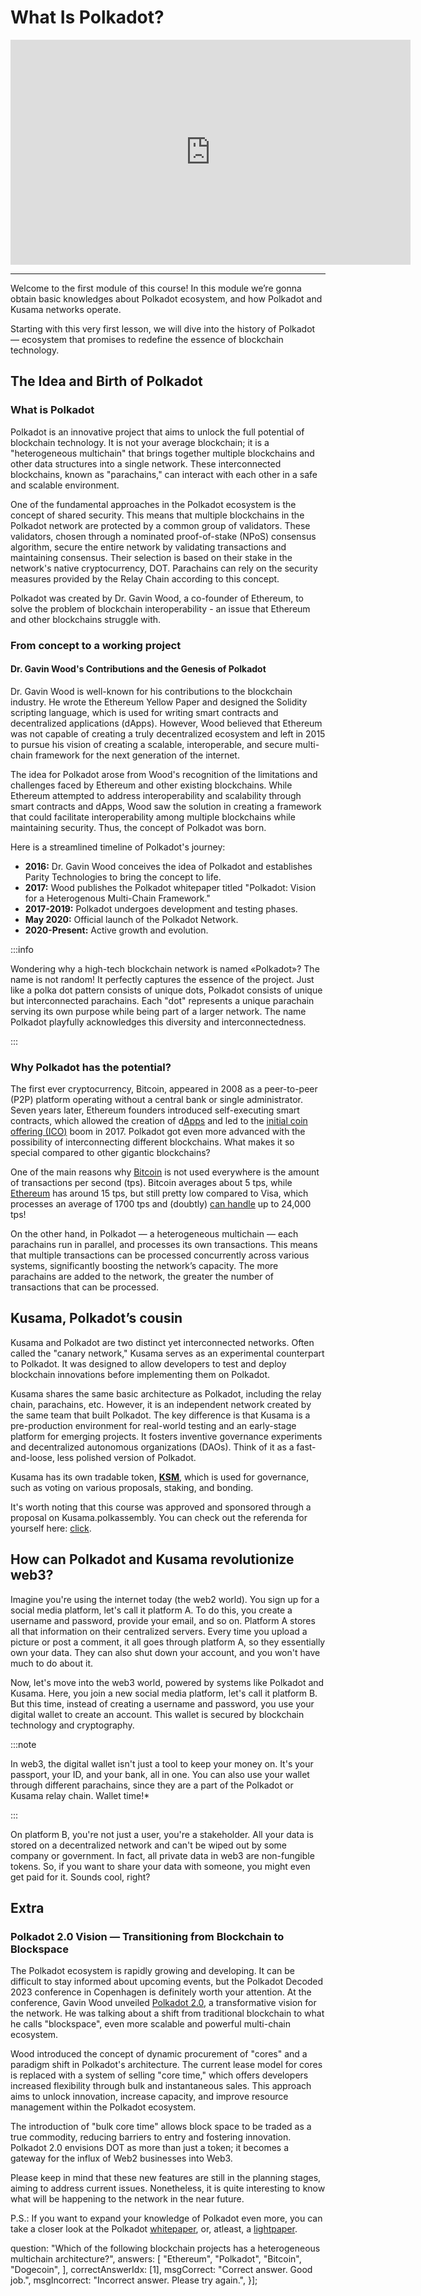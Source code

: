 # What Is Polkadot?

<center>
<iframe width="640" height="360"
    src="https://www.youtube.com/embed/TxnmzhV9RPc?fs=2&autoplay=0" frameborder="0"
    allow="fullscreen; accelerometer; autoplay; clipboard-write; encrypted-media; gyroscope; picture-in-picture" allowfullscreen></iframe>
</center>
<hr/>

Welcome to the first module of this course! In this module we’re gonna obtain basic knowledges about Polkadot ecosystem, and how Polkadot and Kusama networks operate.

Starting with this very first lesson, we will dive into the history of Polkadot — ecosystem that promises to redefine the essence of blockchain technology.



## **The Idea and Birth of Polkadot**

### What is Polkadot

Polkadot is an innovative project that aims to unlock the full potential of blockchain technology. It is not your average blockchain; it is a "heterogeneous multichain" that brings together multiple blockchains and other data structures into a single network. These interconnected blockchains, known as "parachains," can interact with each other in a safe and scalable environment.

One of the fundamental approaches in the Polkadot ecosystem is the concept of shared security. This means that multiple blockchains in the Polkadot network are protected by a common group of validators. These validators, chosen through a nominated proof-of-stake (NPoS) consensus algorithm, secure the entire network by validating transactions and maintaining consensus. Their selection is based on their stake in the network's native cryptocurrency, DOT. Parachains can rely on the security measures provided by the Relay Chain according to this concept.

Polkadot was created by Dr. Gavin Wood, a co-founder of Ethereum, to solve the problem of blockchain interoperability - an issue that Ethereum and other blockchains struggle with.

### From concept to a working project

#### Dr. Gavin Wood's Contributions and the Genesis of Polkadot

Dr. Gavin Wood is well-known for his contributions to the blockchain industry. He wrote the Ethereum Yellow Paper and designed the Solidity scripting language, which is used for writing smart contracts and decentralized applications (dApps). However, Wood believed that Ethereum was not capable of creating a truly decentralized ecosystem and left in 2015 to pursue his vision of creating a scalable, interoperable, and secure multi-chain framework for the next generation of the internet.

The idea for Polkadot arose from Wood's recognition of the limitations and challenges faced by Ethereum and other existing blockchains. While Ethereum attempted to address interoperability and scalability through smart contracts and dApps, Wood saw the solution in creating a framework that could facilitate interoperability among multiple blockchains while maintaining security. Thus, the concept of Polkadot was born.

Here is a streamlined timeline of Polkadot's journey:

- **2016:** Dr. Gavin Wood conceives the idea of Polkadot and establishes Parity Technologies to bring the concept to life.
- **2017:** Wood publishes the Polkadot whitepaper titled "Polkadot: Vision for a Heterogenous Multi-Chain Framework."
- **2017-2019:** Polkadot undergoes development and testing phases.
- **May 2020:** Official launch of the Polkadot Network.
- **2020-Present:** Active growth and evolution.


:::info

Wondering why a high-tech blockchain network is named «Polkadot»? The name is not random! It perfectly captures the essence of the project. Just like a polka dot pattern consists of unique dots, Polkadot consists of unique but interconnected parachains. Each "dot" represents a unique parachain serving its own purpose while being part of a larger network. The name Polkadot playfully acknowledges this diversity and interconnectedness.

:::

### Why Polkadot has the potential?

The first ever cryptocurrency, Bitcoin, appeared in 2008 as a peer-to-peer (P2P) platform operating without a central bank or single administrator. Seven years later, Ethereum founders introduced self-executing smart contracts, which allowed the creation of d[Apps](https://academy.binance.com/en/articles/what-are-decentralized-applications-dapps) and led to the [initial coin offering (ICO)](https://academy.binance.com/en/articles/what-is-an-ico) boom in 2017. Polkadot got even more advanced with the possibility of interconnecting different blockchains. What makes it so special compared to other gigantic blockchains?

One of the main reasons why [Bitcoin](https://blockchair.com/bitcoin) is not used everywhere is the amount of transactions per second (tps). Bitcoin averages about 5 tps, while [Ethereum](https://blockchair.com/ethereum) has around 15 tps, but still pretty low compared to Visa, which processes an average of 1700 tps and (doubtly) [can handle](https://www.researchgate.net/figure/BITCOIN-AND-ETHEREUM-VS-VISA-AND-PAYPAL-TRANSACTIONS-PER-SECOND_tbl2_330585021) up to 24,000 tps!

On the other hand, in Polkadot — a heterogeneous multichain — each parachains run in parallel, and processes its own transactions. This means that multiple transactions can be processed concurrently across various systems, significantly boosting the network’s capacity. The more parachains are added to the network, the greater the number of transactions that can be processed.

## **Kusama, Polkadot’s cousin**

Kusama and Polkadot are two distinct yet interconnected networks. Often called the "canary network," Kusama serves as an experimental counterpart to Polkadot. It was designed to allow developers to test and deploy blockchain innovations before implementing them on Polkadot.

Kusama shares the same basic architecture as Polkadot, including the relay chain, parachains, etc. However, it is an independent network created by the same team that built Polkadot. The key difference is that Kusama is a pre-production environment for real-world testing and an early-stage platform for emerging projects. It fosters inventive governance experiments and decentralized autonomous organizations (DAOs). Think of it as a fast-and-loose, less polished version of Polkadot.

Kusama has its own tradable token, **[KSM](https://coinmarketcap.com/currencies/kusama/)**, which is used for governance, such as voting on various proposals, staking, and bonding.

It's worth noting that this course was approved and sponsored through a proposal on Kusama.polkassembly. You can check out the referenda for yourself here: [click](https://kusama.polkassembly.io/referenda/150).

## **How can Polkadot and Kusama revolutionize web3?**

Imagine you're using the internet today (the web2 world). You sign up for a social media platform, let's call it platform A. To do this, you create a username and password, provide your email, and so on. Platform A stores all that information on their centralized servers. Every time you upload a picture or post a comment, it all goes through platform A, so they essentially own your data. They can also shut down your account, and you won't have much to do about it.

Now, let's move into the web3 world, powered by systems like Polkadot and Kusama. Here, you join a new social media platform, let's call it platform B. But this time, instead of creating a username and password, you use your digital wallet to create an account. This wallet is secured by blockchain technology and cryptography.

:::note

In web3, the digital wallet isn't just a tool to keep your money on. It's your passport, your ID, and your bank, all in one. You can also use your wallet through different parachains, since they are a part of the Polkadot or Kusama relay chain. Wallet time!*

:::

On platform B, you're not just a user, you're a stakeholder. All your data is stored on a decentralized network and can't be wiped out by some company or government. In fact, all private data in web3 are non-fungible tokens. So, if you want to share your data with someone, you might even get paid for it. Sounds cool, right?

## **Extra**

### Polkadot 2.0 Vision — Transitioning from Blockchain to Blockspace

The Polkadot ecosystem is rapidly growing and developing. It can be difficult to stay informed about upcoming events, but the Polkadot Decoded 2023 conference in Copenhagen is definitely worth your attention. At the conference, Gavin Wood unveiled [Polkadot 2.0](https://polkadotters.medium.com/gavin-wood-unveils-the-next-era-of-polkadot-at-decoded-2023-transitioning-from-blockchain-to-4610774fd741), a transformative vision for the network. He was talking about a shift from traditional blockchain to what he calls "blockspace", even more scalable and powerful multi-chain ecosystem.

Wood introduced the concept of dynamic procurement of "cores" and a paradigm shift in Polkadot's architecture. The current lease model for cores is replaced with a system of selling "core time," which offers developers increased flexibility through bulk and instantaneous sales. This approach aims to unlock innovation, increase capacity, and improve resource management within the Polkadot ecosystem.

The introduction of "bulk core time" allows block space to be traded as a true commodity, reducing barriers to entry and fostering innovation. Polkadot 2.0 envisions DOT as more than just a token; it becomes a gateway for the influx of Web2 businesses into Web3.

Please keep in mind that these new features are still in the planning stages, aiming to address current issues. Nonetheless, it is quite interesting to know what will be happening to the network in the near future.

P.S.: If you want to expand your knowledge of Polkadot even more, you can take a closer look at the Polkadot [whitepaper](https://polkadot.network/whitepaper/), or, atleast, a [lightpaper](https://polkadot.network/whitepaper/).


  question: "Which of the following blockchain projects has a heterogeneous multichain architecture?",
  answers: [
    "Ethereum",
    "Polkadot",
    "Bitcoin",
    "Dogecoin",
  ],
  correctAnswerIdx: [1],
  msgCorrect: "Correct answer. Good job.",
  msgIncorrect: "Incorrect answer. Please try again.",
}];


<Quiz quizItem={questions[0]} />

